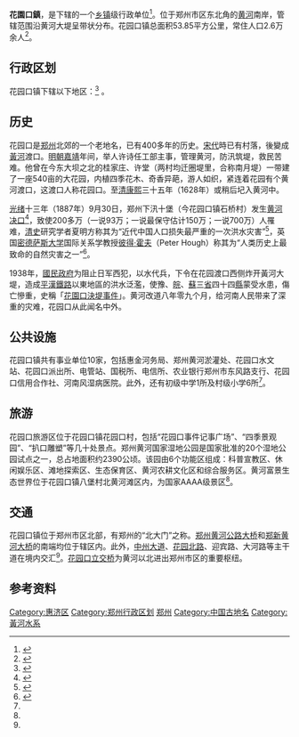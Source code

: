 {{中国乡级行政区
|景观照片文件名       = 20210203 The Entrance of the Huayuankou Water Conservancy Scenic Area.jpg
|景观照片描述         = 花园口水利风景区
|汉语拼音             = 
|其他语言             = <!-- 用少数民族语言表达的地名，选填，多种语言可使用<br>分行 -->
|其他语言名称         = <!-- 该政区与上一个参数所对应少数民族语言的名称，多种语言可使用<br>分行 -->
|旧称                 = 
|地名出处             = 
|位置图文件名         = 
|位置图描述           = 
|自定义图片           = 
<!--以下内容将显示在“概览”栏-->
|建置时间             = 
|领导职位             = <!-- 填写“乡长”“街道办主任”等。“镇长”为默认值，删除该参数即可得，注意不要赋空值 -->
|领导名称             = <!-- 行政长官姓名 -->
|领导职位2            = <!-- “党委书记”或其他官员的职位名 -->
|领导名称2            = <!-- 行政长官姓名 -->
|政府驻地             = 
|毗邻行政区           = 
<!--以下内容将显示在“地理、人口、经济”栏-->
|地理坐标             = 
|总面积               = 53.85平方公里
|总人口               = 
|总人口年份           = <!-- 年份不需填写单位，下同 -->
|户籍人口             = 
|户籍人口年份         = 
|常住人口             = 2.6万
|常住人口年份         = 
|人口密度             = <!-- 需手动填写单位 -->
|GDP                  = 
|GDP年份              = 
|邮政编码             = 
|电话区号             = 371
|官方网站             = 
|网站名称             = 
|41/01/08/100/000}}
'''花園口鎮'''，是{{PRC admin/fullname|41/01/08/101/000|3}}下辖的一个[[乡镇|乡镇]]级行政单位<ref>{{PRC admin/ref sgc|{{PRC admin/parent|41/01/08/101/000}}}}</ref>。位于郑州市区东北角的[[黄河|黄河]]南岸，管辖范围沿黄河大堤呈带状分布。花园口镇总面积53.85平方公里，常住人口2.6万余人<ref name=intro>{{cite web |title=花园口镇简介 |url=https://zzhj.hnzwfw.gov.cn/art/2020/5/9/art_3269_10471.html?areaCode=410108100000 |website=郑州政务服务网 |accessdate=2021-02-05 |archive-date=2021-04-09 |archive-url=https://web.archive.org/web/20210409150813/https://zzhj.hnzwfw.gov.cn/art/2020/5/9/art_3269_10471.html?areaCode=410108100000 |dead-url=no }}</ref>。

== 行政区划 ==
花园口镇下辖以下地区：<ref>{{PRC admin/ref sgc|41/01/08/100/000}}</ref>
{{PRC admin/children|41/01/08/100/000}}。

== 历史 ==
花园口是[[郑州市|郑州]]北郊的一个老地名，已有400多年的历史。[[宋代|宋代]]時已有村落，後變成[[黄河|黃河]]渡口。[[明朝|明朝]][[嘉靖|嘉靖]]年间，举人许诗任工部主事，管理黄河，防汛筑堤，救民苦难。他曾在今东大坝之北的桂家庄、许堂（两村均迁圈堤里，合称南月堤）一带建了一座540亩的大花园，内植四季花木、奇香异葩，游人如织，紧连着花园有个黄河渡口，这渡口人称花园口。至[[清朝|清]][[康熙|康熙]]三十五年（1628年）或稍后圮入黄河中。  

[[光绪|光绪]]十三年（1887年）9月30日，郑州下汛十堡（今花园口镇石桥村）发生[[1887年黄河决口|黄河决口]]<ref>{{cite web|title=1887年9月30日 黄河决口|url=http://www.people.com.cn/GB/historic/0930/3210.html|work=人民日报|date=2011-09-30|accessdate=2020-08-09|archive-date=2020-06-09|archive-url=https://web.archive.org/web/20200609061844/http://www.people.com.cn/GB/historic/0930/3210.html|dead-url=no}}</ref>，致使200多万（一说93万；一说最保守估计150万；一说700万）人罹难，[[清朝历史|清史]]研究学者夏明方称其为“近代中国人口损失最严重的一次洪水灾害”<ref name="清史研究">{{cite web|title=从清末灾害群发期看中国早期现代化的历史条件|url=http://www.iqh.net.cn/info.asp?column_id=10098|work=中国人民大学清史研究所|date=2015-01-08|accessdate=2020-08-09|archive-date=2020-06-25|archive-url=https://web.archive.org/web/20200625084945/http://www.iqh.net.cn/info.asp?column_id=10098|dead-url=no}}</ref>，英国[[密德薩斯大學|密德萨斯大学]]国际关系学教授[[彼得·霍夫|彼得·霍夫]]（Peter Hough）称其为“人类历史上最致命的自然灾害之一”<ref name="Hough2014">{{cite book|author=Peter Hough|title=Understanding Global Security|url=https://books.google.com/books?id=aFiLAgAAQBAJ&pg=198|year=2014|publisher=Routledge|pages=198–|access-date=2020-08-09|archive-date=2020-06-17|archive-url=https://web.archive.org/web/20200617122523/https://books.google.com/books?id=aFiLAgAAQBAJ&pg=198|dead-url=no}}</ref>。 

1938年，[[國民政府|國民政府]]为阻止日军西犯，以水代兵，下令在花园渡口西侧炸开黃河大堤，造成[[平漢鐵路|平漢鐵路]]以東地區的洪水泛濫，使豫、[[安徽|皖]]、[[江蘇|蘇]]三[[省|省]]四十四[[縣|縣]]蒙受水患，傷亡慘重，史稱「[[花園口決堤事件|花園口決堤事件]]」。黄河改道八年零九个月，给河南人民带来了深重的灾难，花园口从此闻名中外。

== 公共设施 ==
花园口镇共有事业单位10家，包括惠金河务局、郑州黄河淤灌处、花园口水文站、花园口派出所、电管站、国税所、电信所、农业银行郑州市东风路支行、花园口信用合作社、河南风湿病医院。此外，还有初级中学1所及村级小学6所<ref name=intro />。

== 旅游 ==
花园口旅游区位于花园口镇花园口村，包括“花园口事件记事广场”、“四季景观园”、“扒口雕塑”等几十处景点。郑州黄河国家湿地公园是国家批准的20个湿地公园试点之一，总占地面积约2390公顷。该园由6个功能区组成：科普宣教区、休闲娱乐区、滩地探索区、生态保育区、黄河农耕文化区和综合服务区。黄河富景生态世界位于花园口镇八堡村北黄河滩区内，为国家AAAA级景区<ref name=intro />。

== 交通 ==
花园口镇位于郑州市区北部，有郑州的“北大门”之称。[[郑州黄河公路大桥|郑州黄河公路大桥]]和[[郑新黄河大桥|郑新黄河大桥]]的南端均位于辖区内。此外，[[中州大道|中州大道]]、[[花园路_(郑州)|花园北路]]、迎宾路、大河路等主干道在境内交汇<ref name=intro />。[[花园口立交桥|花园口立交桥]]为黄河以北进出郑州市区的重要枢纽。

== 参考资料 ==
{{reflist}}
{{郑州市惠济区行政区划}}

[[Category:惠济区|Category:惠济区]]
[[Category:郑州行政区划|Category:郑州行政区划]]
[[Category:河南建制镇|郑州]]
[[Category:中国古地名|Category:中国古地名]]
[[Category:黃河水系|Category:黃河水系]]